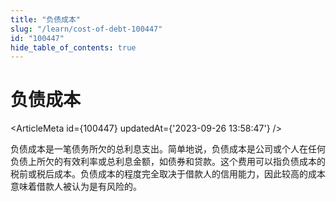 ```yaml
---
title: "负债成本"
slug: "/learn/cost-of-debt-100447"
id: "100447"
hide_table_of_contents: true
---
```



# 负债成本

<ArticleMeta id={100447} updatedAt={'2023-09-26 13:58:47'} />
<div className='border-solid border-b border-t-0 my-4 border-[var(--ifm-color-gray-300)]' />

负债成本是一笔债务所欠的总利息支出。简单地说，负债成本是公司或个人在任何负债上所欠的有效利率或总利息金额，如债券和贷款。这个费用可以指负债成本的税前或税后成本。负债成本的程度完全取决于借款人的信用能力，因此较高的成本意味着借款人被认为是有风险的。
